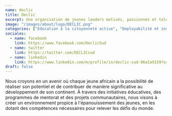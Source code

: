 ```yaml
---
name: declic
title: Declic
excerpt: Une organisation de jeunes leaders motivés, passionnés et talentueux qui se battent pour la promotion de la jeunesse africaine.
image: "/images/about/logo/DECLIC.png"
categories: ["Education à la citoyenneté active", "Employabilité et insertion professionnelle", "Développement communautaire", "Paix et cohésion sociale"]
sociales:
  - name: facebook
    link: https://www.facebook.com/DeclicSud
  - name: twitter
    link: https://twitter.com/DECLICsud
  - name: linkedin
    link: https://www.linkedin.com/m/profile/in/declic-sud-06a1a9159?originalSubdomain=sn
draft: false
---
```


Nous croyons en un avenir où chaque jeune africain a la possibilité de réaliser son potentiel et de contribuer de manière significative au développement de son continent. À travers des initiatives éducatives, des programmes de mentorat et des projets communautaires, nous visons à créer un environnement propice à l'épanouissement des jeunes, en les dotant des compétences nécessaires pour relever les défis du monde.

